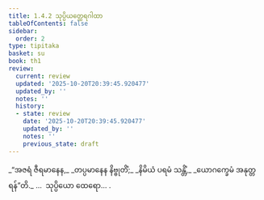 ```yaml
---
title: 1.4.2 သုပ္ပိယတ္ထေရဂါထာ
tableOfContents: false
sidebar:
  order: 2
type: tipitaka
basket: su
book: th1
review:
  current: review
  updated: '2025-10-20T20:39:45.920477'
  updated_by: ''
  notes: ''
  history:
  - state: review
    date: '2025-10-20T20:39:45.920477'
    updated_by: ''
    notes: ''
    previous_state: draft
---
```



<DynamicBreadcrumb />


<ReviewStatus review={frontmatter.review} showDetails={true} />

<HypothesisAnnotation frontmatter={frontmatter} />

<Division number="32" book="th1" e="ch" v="19" p="227">

<Paragraph number="74" type="verses" book="th1">
_“အဇရံ ဇီရမာနေန,_  
_တပ္ပမာနေန နိဗ္ဗုတိံ;_  
_နိမိယံ ပရမံ သန္တိံ,_  
_ယောဂက္ခေမံ အနုတ္တရန်”တိ._  


</Paragraph>
</Division>

<Paragraph number="75" type="center" book="th1">
…  သုပ္ပိယော ထေရော… .
</Paragraph>